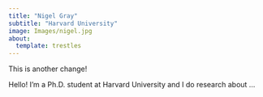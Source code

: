 ```yaml
---
title: "Nigel Gray"
subtitle: "Harvard University"
image: Images/nigel.jpg
about: 
  template: trestles
---
```


This is another change!

Hello! I'm a Ph.D. student at Harvard University and I do research about ...
